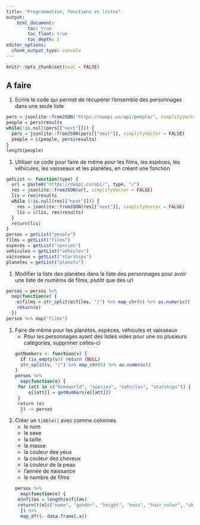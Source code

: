```yaml
---
title: "Programmation, fonctions et listes"
output:
    html_document:
        toc: true
        toc_float: true
        toc_depth: 3
editor_options: 
  chunk_output_type: console
---
```


```r
knitr::opts_chunk$set(eval = FALSE)
```

## A faire

1. Ecrire le code qui permet de récupérer l'ensemble des personnages dans une seule liste
```r
pers = jsonlite::fromJSON("https://swapi.co/api/people/", simplifyVector = FALSE)
people = pers$results
while(!is.null(pers[["next"]])) {
  pers = jsonlite::fromJSON(pers[["next"]], simplifyVector = FALSE)
  people = c(people, pers$results)
}
length(people)
```
1. Utiliser ce code pour faire de même pour les films, les espèces, les véhicules, les vaisseaux et les planètes, en créant une fonction
```r
getList <- function(type) {
  url = paste0("https://swapi.co/api/", type, "/")
  res = jsonlite::fromJSON(url, simplifyVector = FALSE)
  lis = res$results
  while (!is.null(res[["next"]])) {
    res = jsonlite::fromJSON(res[["next"]], simplifyVector = FALSE)
    lis = c(lis, res$results)
  }
  return(lis)
}
persos = getList("people")
films = getList("films")
especes = getList("species")
vehicules = getList("vehicles")
vaisseaux = getList("starships")
planetes = getList("planets")
```
1. Modifier la liste des planètes dans la liste des personnages pour avoir une liste de numéros de films, plutôt que des url
```r
persos = persos %>%
  map(function(e) {
    e$films = str_split(e$films, "/") %>% map_chr(6) %>% as.numeric()
    return(e)
  })
persos %>% map("films")
```
1. Faire de même pour les planètes, espèces, véhicules et vaisseaux
    - Pour les personnages ayant des listes vides pour une ou plusieurs catégories, supprimer celles-ci
```r
getNumbers <- function(v) {
  if (is_empty(v)) return (NULL)
  str_split(v, "/") %>% map_chr(6) %>% as.numeric()
}
persos %>%
  map(function(e) {
    for (att in c("homeworld", "species", "vehicles", "starships")) {
        e[[att]] = getNumbers(e[[att]])
    }
    return (e)
  }) -> persos
```
1. Créer un `tibble()` avec comme colonnes 
    - le nom
    - le sexe
    - la taille
    - la masse
    - la couleur des yeux
    - la couleur des cheveux
    - la couleur de la peau 
    - l'année de naissance
    - le nombre de films
```r
persos %>%
  map(function(e) {
    e$nfilms = length(e$films)
    return(t(e[c("name", "gender", "height", "mass", "hair_color", "skin_color", "eye_color", "birth_year", "nfilms")]))
  }) %>%
  map_dfr(~ data.frame(.x))
```

